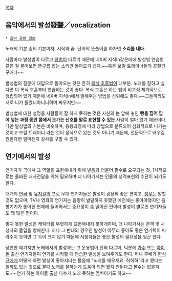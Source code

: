 [[목차]]

== 음악에서의 발성發聲／vocalization ==
 * [[음악 관련 정보]]

노래의 기본 중의 기본이자, 시작과 끝. 단어의 뜻풀이를 하자면 '''소리를 내다'''.

사람마다 발성법이 다르고 [[창법]]이 다르기 때문에 네X버 지식In같은데에 발성법 연습법 같은 걸 물어보면 뜬구름 잡는 소리만 돌아오기 쉽다.~~혹은 보컬 트레이너들의 끈질긴 구애나~~

발성법의 질문에 대답으로 돌아오는 것은 흔히 [[복식 호흡]]법이 대부분. 노래를 잘하고 싶다면 이 복식 호흡부터 연습하는 것이 좋다. 복식 호흡은 하는 법이 비교적 체계적으로 정립되어 있기 때문에 네X버 지식In에서 말해주는 방법을 신뢰해도 좋다.~~그들끼리도 서로 니가 틀렸니아니니하며 싸우지만~~

발성법에 대한 설명을 사람들이 잘 하지 못하는 것은 자신의 눈 앞에 놓인 '''빵을 집어 입에 넣는 과정 동안 몸에서 오가는 신호를 말로 표현할 수 있는''' 사람이 얼마 없기 때문이다. 다만 발성법의 기본은 비슷하며, 응용과정에 따라 창법으로 분류되어 심화적으로 나가는 것이고 보컬 트레이너 라는 것이 장식으로 있는 것도 아니기 때문에, 전문적으로 배우길 원한다면 얼마든지 강사를 구할 수 있다.

== 연기에서의 발성 ==
연기자가 극에서 그 역할을 표현해내기 위해 발음과 더불어 필수로 요구되는 것. 1차적으로는 올바른 대사전달을 위해 필요하며 더 나아가서는 인물의 성격표현의 수단이 되기도 한다.

대개의 [[연극]] 및 [[뮤지컬]]의 프로 무대 연기자들은 발성이 굉장히 좋은 편이고, [[성우]]는 말할 것도 없으며, TV나 영화의 연기자는 음향이 발달하지 못했던 예전에는 좋아야했지만 음향기기가 좋아진 현재에 들어와서는 중요성이 좀 떨어진 편이라 발성이 별로인 연기자들도 꽤 많은 편이다.

좋지 못한 발성은 캐릭터를 뚜렷하게 표현해내지 못하게하며, 더 나아가서는 관객 및 시청자의 몰입을 방해한다. 허나 그 반대의 경우인 발성이 아무리 좋아도 좋은 연기력이 따라주지 못하면 그 득이 크지 않기 때문에 시청자들은 좋은 발성의 필요성을 잊곤 한다.

당연한 얘기지만 노래에서의 발성과는 그 운용법이 전혀 다르며, 덕분에 [[가수]] 또는 [[아이돌]] 출신 연기자들이 연기를 시작할 때 안습한 발성을 보여주기도 한다. 허나 후배가 [[한석규]]에게 어떻게 하면 발성이 좋아지냐는 물음에 "노래를 배우세요. 허허허"라고 했다는 일화도 있는 것으로 볼때 노래를 잘하는게 도움이 되면 됐지 안된다고 볼수는 없을지도.~~연기 하는 아이돌 출신 다수가 노래 못하는 멤버이기도 하고~~
